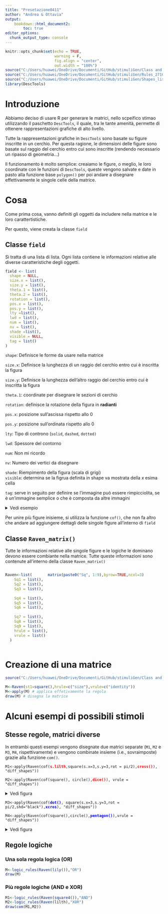 ```yaml
---
title: "Presetazione0411"
author: "Andrea & Ottavia"
output:
    bookdown::html_document2:
        toc: true
editor_options:
  chunk_output_type: console
---
```




```r
knitr::opts_chunk$set(echo = TRUE, 
                      warning = F, 
                      fig.align = "center", 
                      out.width = "100%")
source("C:/Users/huawei/OneDrive/Documenti/GitHub/stimuliGen/Class and Methods.R")
source("C:/Users/huawei/OneDrive/Documenti/GitHub/stimuliGen/Rules_27102022.R")
source("C:/Users/huawei/OneDrive/Documenti/GitHub/stimuliGen/Shapes_list.R")
library(DescTools)
```

# Introduzione

Abbiamo deciso di usare R per generare le matrici, nello scpeifico stimao utilizzando il paschetto `DescTools`, il quale, tra le tante amenità, permette di ottenere rappresentazioni grafiche di alto livello. 

Tutte la rappresentazioni grafiche in `DescTools` sono basate su figure inscritte in un cerchio. Per questa ragione, le dimensioni delle figure sono basate sul raggio del cerchio entro cui sono inscritte (rendendo necessario un ripasso di geometria...)

Il funzionamento è molto semplice: creaiamo le figure, o meglio, le loro coordinate con le funzioni di `DescTools`, queste vengono salvate e date in  pasto alla funzione base `polygon()` per poi andare a disegnare effettivamente le singole celle della matrice.  

# Cosa

Come prima cosa, vanno definiti gli oggetti da includere nella matrice e le loro carattertistiche. 

Per questo, viene creata la classe `field`

## Classe `field`

Si tratta di una lista di lista. Ogni lista contiene le informazioni relative alle diverse caratteristiche degli oggetti.  




```r
field <- list(
  shape = NULL,
  size.x = list(),
  size.y = list(),
  theta.1 = list(), 
  theta.2 = list(),
  rotation = list(),
  pos.x = list(),
  pos.y = list(),
  lty =list(),
  lwd = list(),
  num = list(),
  nv = list(),
  shade =list(),  
  visible = NULL, 
  tag = list()
)
```





  `shape`: Definisce le forme da usare nella matrice 
  
  `size.x`: Definisce la lunghezza di un raggio del cerchio entro cui è inscritta la figura
  
  `size.y`: Definisce la lunghezza dell'altro raggio del cerchio entro cui è inscritta la figura
  
  `theta.1`: coordinate per disegnare le sezioni di cerchio
  
`rotation`: definisce la rotazione della figura in **radianti**

  `pos.x`: posizione sull'ascissa rispetto allo 0
  
  `pos.y`: posizione sull'ordinata rispetto allo 0
  
  `lty`: Tipo di controno (`solid`, `dashed`, `dotted)` 
  
  `lwd`: Spessore del contorno
  
  `num`: Non mi ricordo
  
  `nv`: Numero dei vertici da disegnare
  
  `shade`: Riempimento della figura
(scala di grigi)  
  `visible`: determina se la figrua definita in shape va mostrata della *x* esima cella
  
  `tag`: serve in seguito per definire se l'immagine può essere rimpicciolita, se è un'immagine semplice o che è composta da altre immagini




<details><summary>Vedi esempio</summary>

:::: {style="display: flex;"}

::: {}
::: {.column width="200%"}

```r
square()
```
:::
:::
::::


```r
Canvas(15,15)

DrawRegPolygon(x =  unlist(square()$pos.x), 
               y = unlist(square()$pos.y), 
               radius.x=unlist(square()$size.x),
              radius.y = unlist(square()$size.y),
              rot=unlist(square()$rotation),
               lwd = unlist(square()$lwd), 
              lty=unlist(square()$lty), 
              nv = unlist(square()$nv))
```


</details>

Per unire più figure inisieme, si utilizza la funzione `cof()`, che non fa altro che andare ad aggiungere dettagli delle singole figure all'interno di  `field`

## Classe `Raven_matrix()`

Tutte le informazioni relative alle singole figure e le logiche le dominano devono essere combiante nella matrice. Tutte queste informazioni sono contenute all'interno della classe `Raven_matrix()`


:::: {style="display: flex;" class="space-between"}

::: {}
```r
Raven<-list(
    Sq1 = list(),
    Sq2 = list(),
    Sq3 = list(),
    
    Sq4 = list(),
    Sq5 = list(),
    Sq6 = list(),
    
    Sq7 = list(),
    Sq8 = list(),
    Sq9 = list(),
    hrule = list(),
    vrule = list()
  )
```
:::

::: {}
```r
matrix(paste0("Sq", 1:9),byrow=TRUE,ncol=3)
```

:::


::::

# Creazione di una matrice 


```r
source("C:/Users/huawei/OneDrive/Documenti/GitHub/stimuliGen/Class and Methods.R")
```


```r

M<-Raven(st1=square(),hrule=c("size"),vrule=c("identity"))
M<-apply(M) # applica effetivamente la regola 
draw(M) # disegna la matrice
```

# Alcuni esempi di possibili stimoli

## Stesse regole, matrici diverse 

In entrambi questi esempi vengono disegnate due matrici separate (`M1`, `M2` e `M3`, `M4`, rispettivamente) e vengono combinate insieme (i.e., sovraimposte) grazie alla funzione `com()`.




`M1<-apply(Raven(cof(`**<span style="color:red">`s.lilth`</span>**`,square(s.x=3,s.y=3,rot = pi/2),`**<span style="color:red">`cross()`</span>**`), "diff_shapes"))`


`M2<-apply(Raven(cof(square(), circle(), `**<span style="color:red">`dice()`</span>**`), vrule = "diff_shapes"))`

<details><summary>Vedi figura</summary>
```r
lilth<-lily()
s.lilth<-s.lily()
for(i in 1:length(lilth$shape)) {
  lilth$size.x[[i]] <-lilth$size.x[[i]]/2
  lilth$size.y[[i]] <-lilth$size.y[[i]]/2
  lilth$pos.y[[i]] <-lilth$pos.y[[i]]/2
  lilth$pos.x[[i]] <-lilth$pos.x[[i]]/2

}

s.lilth$size.x[[1]] <-s.lilth$size.x[[1]]/2
s.lilth$size.y[[1]] <-s.lilth$size.y[[1]]/2
s.lilth$pos.y[[1]] <-s.lilth$pos.y[[1]]/2
s.lilth$pos.x[[1]] <-s.lilth$pos.x[[1]]/2

for(i in 1:length(lilth$shape)) {
  lilth$size.x[[i]] <-lilth$size.x[[i]]
  lilth$size.y[[i]] <-lilth$size.y[[i]]
  lilth$pos.y[[i]] <-lilth$pos.y[[i]]
  lilth$pos.x[[i]] <-lilth$pos.x[[i]]
  
}

s.lilth$size.x[[1]] <-s.lilth$size.x[[1]]
s.lilth$size.y[[1]] <-s.lilth$size.y[[1]]
s.lilth$pos.y[[1]] <-s.lilth$pos.y[[1]]
s.lilth$pos.x[[1]] <-s.lilth$pos.x[[1]]


xcros<- cross()
xcros$lwd<-xcros$lwd[[1]]+4
xcros$size.x<-xcros$size.x-4
xcros$size.y<-xcros$size.y-4
M1<-apply(Raven(cof(s.lilth,square(s.x=3,s.y=3,rot = pi/2),cross()),
                "diff_shapes"))
M2<-apply(Raven(cof(square(),circle(),dice()),vrule = "diff_shapes"))      
draw(com(M2,M1))
```
</details>


`M3<-apply(Raven(cof(`**<span style="color:blue">`dot()`</span>**`, square(s.x=3,s.y=3,rot = pi/2,shd="black"),`**<span style="color:blue">`xcros`</span>**`), "diff_shapes"))`

`M4<-apply(Raven(cof(square(),circle(),`**<span style="color:blue">`pentagon()`</span>**`),vrule = "diff_shapes"))`

<details><summary>Vedi figura</summary>
```r
lilth<-lily()
s.lilth<-s.lily()
for(i in 1:length(lilth$shape)) {
  lilth$size.x[[i]] <-lilth$size.x[[i]]/2
  lilth$size.y[[i]] <-lilth$size.y[[i]]/2
  lilth$pos.y[[i]] <-lilth$pos.y[[i]]/2
  lilth$pos.x[[i]] <-lilth$pos.x[[i]]/2

}

s.lilth$size.x[[1]] <-s.lilth$size.x[[1]]/2
s.lilth$size.y[[1]] <-s.lilth$size.y[[1]]/2
s.lilth$pos.y[[1]] <-s.lilth$pos.y[[1]]/2
s.lilth$pos.x[[1]] <-s.lilth$pos.x[[1]]/2

for(i in 1:length(lilth$shape)) {
  lilth$size.x[[i]] <-lilth$size.x[[i]]
  lilth$size.y[[i]] <-lilth$size.y[[i]]
  lilth$pos.y[[i]] <-lilth$pos.y[[i]]
  lilth$pos.x[[i]] <-lilth$pos.x[[i]]
  
}

s.lilth$size.x[[1]] <-s.lilth$size.x[[1]]
s.lilth$size.y[[1]] <-s.lilth$size.y[[1]]
s.lilth$pos.y[[1]] <-s.lilth$pos.y[[1]]
s.lilth$pos.x[[1]] <-s.lilth$pos.x[[1]]


xcros<- cross()
xcros$lwd<-xcros$lwd[[1]]+4
xcros$size.x<-xcros$size.x-4
xcros$size.y<-xcros$size.y-4
M3<-apply(Raven(cof(dot(),square(s.x=3,s.y=3,rot = pi/2, 
                                 shd="black"),xcros),
                "diff_shapes"))
M4<-apply(Raven(cof(square(),circle(),pentagon()),vrule = "diff_shapes"))        
draw(com(M3,M4))

```
</details>


## Regole logiche 

### Una sola regola logica (OR)

```r
M<-logic_rules(Raven(lily()),"OR")
draw(M)
```


### Più regole logiche (AND e XOR)

```r
M1<-logic_rules(Raven(square4()),"AND")
M2<-logic_rules(Raven(lilth),"XOR")
draw(com(M1,M2))
```

